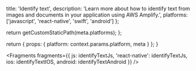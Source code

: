 
  title: 'Identify text',
  description: 'Learn more about how to identify text from images and documents in your application using AWS Amplify.',
  platforms: ['javascript', 'react-native', 'swift', 'android']
};

  return getCustomStaticPath(meta.platforms);
};

  return {
    props: {
      platform: context.params.platform,
      meta
    }
  };
}


<Fragments
  fragments={{
    js: identifyTextJs,
    'react-native': identifyTextJs,
    ios: identifyTextIOS,
    android: identifyTextAndroid
  }}
/>
